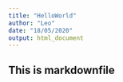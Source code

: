 ```yaml
---
title: "HelloWorld"
author: "Leo"
date: "18/05/2020"
output: html_document
---
```

## This is markdownfile
